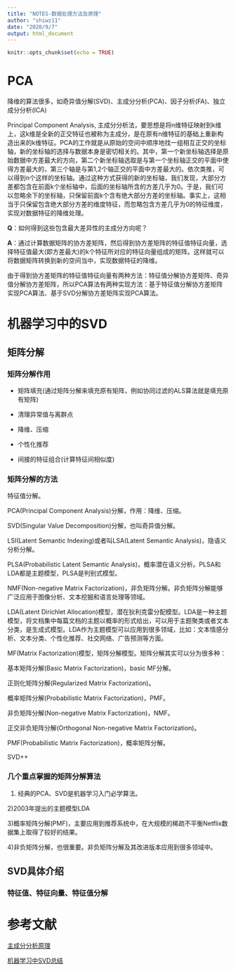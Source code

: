 ```yaml
---
title: "NOTES-数据处理方法及原理"
author: "shiwz11"
date: "2020/9/7"
output: html_document
---
```


```r
knitr::opts_chunk$set(echo = TRUE)
```

# PCA

降维的算法很多，如奇异值分解(SVD)、主成分分析(PCA)、因子分析(FA)、独立成分分析(ICA)

Principal Component Analysis, 主成分分析法，要思想是将n维特征映射到k维上，这k维是全新的正交特征也被称为主成分，是在原有n维特征的基础上重新构造出来的k维特征。PCA的工作就是从原始的空间中顺序地找一组相互正交的坐标轴，新的坐标轴的选择与数据本身是密切相关的。其中，第一个新坐标轴选择是原始数据中方差最大的方向，第二个新坐标轴选取是与第一个坐标轴正交的平面中使得方差最大的，第三个轴是与第1,2个轴正交的平面中方差最大的。依次类推，可以得到n个这样的坐标轴。通过这种方式获得的新的坐标轴，我们发现，大部分方差都包含在前面k个坐标轴中，后面的坐标轴所含的方差几乎为0。于是，我们可以忽略余下的坐标轴，只保留前面k个含有绝大部分方差的坐标轴。事实上，这相当于只保留包含绝大部分方差的维度特征，而忽略包含方差几乎为0的特征维度，实现对数据特征的降维处理。

**Q**：如何得到这些包含最大差异性的主成分方向呢？

**A**：通过计算数据矩阵的协方差矩阵，然后得到协方差矩阵的特征值特征向量，选择特征值最大(即方差最大)的k个特征所对应的特征向量组成的矩阵。这样就可以将数据矩阵转换到新的空间当中，实现数据特征的降维。

由于得到协方差矩阵的特征值特征向量有两种方法：特征值分解协方差矩阵、奇异值分解协方差矩阵，所以PCA算法有两种实现方法：基于特征值分解协方差矩阵实现PCA算法、基于SVD分解协方差矩阵实现PCA算法。

# 机器学习中的SVD

## 矩阵分解

### 矩阵分解作用

- 矩阵填充(通过矩阵分解来填充原有矩阵，例如协同过滤的ALS算法就是填充原有矩阵)

- 清理异常值与离群点

- 降维、压缩

- 个性化推荐

- 间接的特征组合(计算特征间相似度)

### 矩阵分解的方法

特征值分解。

PCA(Principal Component Analysis)分解，作用：降维、压缩。

SVD(Singular Value Decomposition)分解，也叫奇异值分解。

LSI(Latent Semantic Indexing)或者叫LSA(Latent Semantic Analysis)，隐语义分析分解。

PLSA(Probabilistic Latent Semantic Analysis)，概率潜在语义分析。PLSA和LDA都是主题模型，PLSA是判别式模型。

NMF(Non-negative Matrix Factorization)，非负矩阵分解。非负矩阵分解能够广泛应用于图像分析、文本挖掘和语言处理等领域。

LDA(Latent Dirichlet Allocation)模型，潜在狄利克雷分配模型。LDA是一种主题模型，将文档集中每篇文档的主题以概率的形式给出，可以用于主题聚类或者文本分类，是生成式模型。LDA作为主题模型可以应用到很多领域，比如：文本情感分析、文本分类、个性化推荐、社交网络、广告预测等方面。

MF(Matrix Factorization)模型，矩阵分解模型。矩阵分解其实可以分为很多种：

基本矩阵分解(Basic Matrix Factorization)，basic MF分解。

正则化矩阵分解(Regularized Matrix Factorization)。

概率矩阵分解(Probabilistic Matrix Factorization)，PMF。

非负矩阵分解(Non-negative Matrix Factorization)，NMF。

正交非负矩阵分解(Orthogonal Non-negative Matrix Factorization)。

PMF(Probabilistic Matrix Factorization)，概率矩阵分解。

SVD++

### 几个重点掌握的矩阵分解算法

1) 经典的PCA、SVD是机器学习入门必学算法。

2)2003年提出的主题模型LDA

3)概率矩阵分解(PMF)，主要应用到推荐系统中，在大规模的稀疏不平衡Netflix数据集上取得了较好的结果。

4)非负矩阵分解，也很重要。非负矩阵分解及其改进版本应用到很多领域中。

## SVD具体介绍

### 特征值、特征向量、特征值分解

# 参考文献

[主成分分析原理](https://blog.csdn.net/program_developer/article/details/80632779)

[机器学习中SVD总结](https://mp.weixin.qq.com/s/Dv51K8JETakIKe5dPBAPVg)